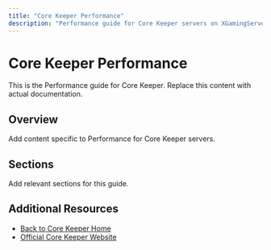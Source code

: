 ```yaml
---
title: "Core Keeper Performance"
description: "Performance guide for Core Keeper servers on XGamingServer"
---
```


# Core Keeper Performance

This is the Performance guide for Core Keeper. Replace this content with actual documentation.

## Overview

Add content specific to Performance for Core Keeper servers.

## Sections

Add relevant sections for this guide.

## Additional Resources

- [Back to Core Keeper Home](./index)
- [Official Core Keeper Website](https://example.com)

